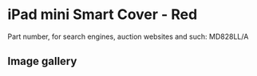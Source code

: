 
# iPad mini Smart Cover - Red

Part number, for search engines, auction websites and such: MD828LL/A

## Image gallery

<div style={{ width: '100%', maxWidth: '768px' }}>
<GalleryComponent
    images={[
      {
        original: "/everysource/MD828.webp",
        thumbnail: "/everypreview/MD828.webp",
      },
      {
        original: "/everysource/MD828_AV1_BLACK.webp",
        thumbnail: "/everypreview/MD828_AV1_BLACK.webp",
      },
      {
        original: "/everysource/MD828_AV1_WHITE.webp",
        thumbnail: "/everypreview/MD828_AV1_WHITE.webp",
      },
      {
        original: "/everysource/MD828_AV2.webp",
        thumbnail: "/everypreview/MD828_AV2.webp",
      },
      {
        original: "/everysource/MD828_AV2_BLACK.webp",
        thumbnail: "/everypreview/MD828_AV2_BLACK.webp",
      },
      {
        original: "/everysource/MD828_AV2_WHITE.webp",
        thumbnail: "/everypreview/MD828_AV2_WHITE.webp",
      },
      {
        original: "/everysource/MD828_AV3_BLACK.webp",
        thumbnail: "/everypreview/MD828_AV3_BLACK.webp",
      },
      {
        original: "/everysource/MD828_AV3_WHITE.webp",
        thumbnail: "/everypreview/MD828_AV3_WHITE.webp",
      },
      {
        original: "/everysource/MD828_AV4_BLACK.webp",
        thumbnail: "/everypreview/MD828_AV4_BLACK.webp",
      },
      {
        original: "/everysource/MD828_AV4_WHITE.webp",
        thumbnail: "/everypreview/MD828_AV4_WHITE.webp",
      },
      {
        original: "/everysource/MD828_AV5.webp",
        thumbnail: "/everypreview/MD828_AV5.webp",
      }
    ]}
  />
</div>